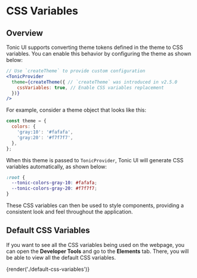 # CSS Variables

## Overview

Tonic UI supports converting theme tokens defined in the theme to CSS variables. You can enable this behavior by configuring the theme as shown below:

```jsx
// Use `createTheme` to provide custom configuration
<TonicProvider
  theme={createTheme({ // `createTheme` was introduced in v2.5.0
    cssVariables: true, // Enable CSS variables replacement
  })}
/>
```

For example, consider a theme object that looks like this:

```js
const theme = {
  colors: {
    'gray:10': '#fafafa',
    'gray:20': '#f7f7f7',
  },
};
```

When this theme is passed to `TonicProvider`, Tonic UI will generate CSS variables automatically, as shown below:

```css
:root {
  --tonic-colors-gray-10: #fafafa;
  --tonic-colors-gray-20: #f7f7f7;
}
```

These CSS variables can then be used to style components, providing a consistent look and feel throughout the application.

## Default CSS Variables

If you want to see all the CSS variables being used on the webpage, you can open the **Developer Tools** and go to the **Elements** tab. There, you will be able to view all the default CSS variables.

{render('./default-css-variables')}
